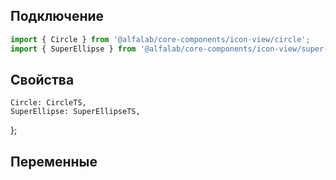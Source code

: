 

## Подключение

```jsx
import { Circle } from '@alfalab/core-components/icon-view/circle';
import { SuperEllipse } from '@alfalab/core-components/icon-view/super-ellipse';
```

## Свойства

    Circle: CircleTS,
    SuperEllipse: SuperEllipseTS,
};

<ArgsTable components={Shapes} />

## Переменные

<CssVars css={styles} />
